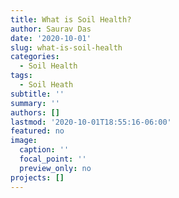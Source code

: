 ```yaml
---
title: What is Soil Health?
author: Saurav Das
date: '2020-10-01'
slug: what-is-soil-health
categories:
  - Soil Health
tags:
  - Soil Heath
subtitle: ''
summary: ''
authors: []
lastmod: '2020-10-01T18:55:16-06:00'
featured: no
image:
  caption: ''
  focal_point: ''
  preview_only: no
projects: []
---
```

